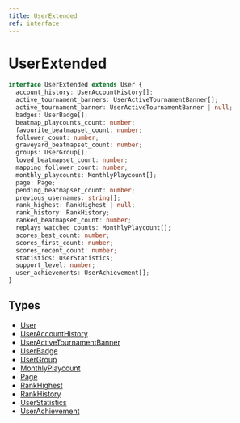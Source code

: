 ```yaml
---
title: UserExtended
ref: interface
---
```


# UserExtended

```ts
interface UserExtended extends User {
  account_history: UserAccountHistory[];
  active_tournament_banners: UserActiveTournamentBanner[];
  active_tournament_banner: UserActiveTournamentBanner | null;
  badges: UserBadge[];
  beatmap_playcounts_count: number;
  favourite_beatmapset_count: number;
  follower_count: number;
  graveyard_beatmapset_count: number;
  groups: UserGroup[];
  loved_beatmapset_count: number;
  mapping_follower_count: number;
  monthly_playcounts: MonthlyPlaycount[];
  page: Page;
  pending_beatmapset_count: number;
  previous_usernames: string[];
  rank_highest: RankHighest | null;
  rank_history: RankHistory;
  ranked_beatmapset_count: number;
  replays_watched_counts: MonthlyPlaycount[];
  scores_best_count: number;
  scores_first_count: number;
  scores_recent_count: number;
  statistics: UserStatistics;
  support_level: number;
  user_achievements: UserAchievement[];
}
```

## Types

- [User](/references/user)
- [UserAccountHistory](/references/user-account-history)
- [UserActiveTournamentBanner](/references/user-active-tournament-banner)
- [UserBadge](/references/user-badge)
- [UserGroup](/references/user-group)
- [MonthlyPlaycount](/references/monthly-playcount)
- [Page](/references/page)
- [RankHighest](/references/rank-highest)
- [RankHistory](/references/rank-history)
- [UserStatistics](/references/user-statistics)
- [UserAchievement](/references/user-achievement)
